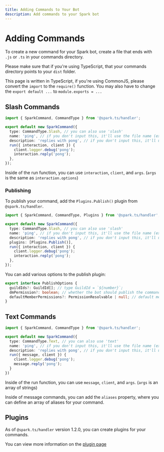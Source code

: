 ```yaml
---
title: Adding Commands to Your Bot
description: Add commands to your Spark bot
---
```


# Adding Commands

To create a new command for your Spark bot, create a file that ends with `.js` or `.ts` in your commands directory.

Please make sure that if you're using TypeScript, that your commands directory points to your `dist` folder.

This page is written in TypeScript, if you're using CommonJS, please convert the `import` to the `require()` function. You may also have to change the `export default ...` to `module.exports = ...`

## Slash Commands

```ts filename="src/commands/ping.ts" copy
import { SparkCommand, CommandType } from '@spark.ts/handler';

export default new SparkCommand({
  type: CommandType.Slash, // you can also use 'slash'
  name: 'ping', // if you don't input this, it'll use the file name (ex: foo.ts -> 'foo')
  description: 'replies with pong', // if you don't input this, it'll use '...'
  run({ interaction, client }) {
    client.logger.debug('pong');
    interaction.reply('pong');
  },
});
```

Inside of the run function, you can use `interaction`, `client`, and `args`. (`args` is the same as `interaction.options`)

### Publishing

To publish your command, add the `Plugins.Publish()` plugin from `@spark.ts/handler`.

```ts
import { SparkCommand, CommandType, Plugins } from '@spark.ts/handler';

export default new SparkCommand({
  type: CommandType.Slash, // you can also use 'slash'
  name: 'ping', // if you don't input this, it'll use the file name (ex: foo.ts -> 'foo')
  description: 'replies with pong', // if you don't input this, it'll use '...'
  plugins: [Plugins.Publish()],
  run({ interaction, client }) {
    client.logger.debug('pong');
    interaction.reply('pong');
  },
});
```

You can add various options to the publish plugin:

```ts
export interface PublishOptions {
  guildIds?: GuildId[]; // type GuildId = `${number}`;
  dmPermission?: boolean; // whether the bot should publish the command in dms
  defaultMemberPermissions?: PermissionResolvable | null; // default member permissions to run the command
}
```

## Text Commands

```ts filename="src/commands/ping.ts" copy
import { SparkCommand, CommandType } from '@spark.ts/handler';

export default new SparkCommand({
  type: CommandType.Text, // you can also use 'text'
  name: 'ping', // if you don't input this, it'll use the file name (ex: foo.ts -> 'foo')
  description: 'replies with pong', // if you don't input this, it'll use '...'
  run({ message, client }) {
    client.logger.debug('pong');
    message.reply('pong');
  }
})
```

Inside of the run function, you can use `message`, `client`, and `args`. (`args` is an array of strings)

Inside of message commands, you can add the `aliases` property, where you can define an array of aliases for your command.

## Plugins

As of `@spark.ts/handler` version 1.2.0, you can create plugins for your commands.

You can view more information on the [plugin page](/guide/core-concepts/adding-plugins)
